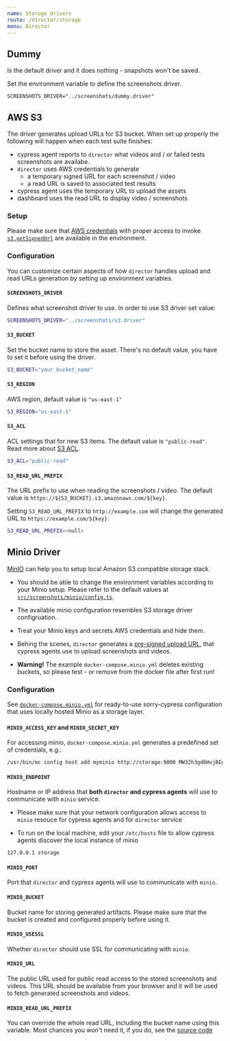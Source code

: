```yaml
---
name: Storage drivers
route: /director/storage
menu: Director
---
```


## Dummy

Is the default driver and it does nothing - snapshots won't be saved.

Set the environment variable to define the screenshots driver.

```
SCREENSHOTS_DRIVER="../screenshots/dummy.driver"
```

## AWS S3

The driver generates upload URLs for S3 bucket. When set up properly the following will happen when each test suite finishes:

- cypress agent reports to `director` what videos and / or failed tests screenshots are availabe.
- `director` uses AWS credentials to generate
  - a temporary signed URL for each screenshot / video
  - a read URL is saved to associated test results
- cypress agent uses the temporary URL to upload the assets
- dashboard uses the read URL to display video / screenshots

### Setup

Please make sure that [AWS credentials](https://docs.aws.amazon.com/cli/latest/userguide/cli-configure-files.html) with proper access to invoke [`s3.getSignedUrl`](https://docs.aws.amazon.com/AWSJavaScriptSDK/latest/AWS/S3.html#getSignedUrl-property) are available in the environment.

### Configuration

You can customize certain aspects of how `director` handles upload and read URLs generation by setting up environment variables.

#### `SCREENSHOTS_DRIVER`

Defines what screenshot driver to use. In order to use S3 driver set value:

```sh
SCREENSHOTS_DRIVER="../screenshots/s3.driver"
```

#### `S3_BUCKET`

Set the bucket name to store the asset. There's no default value, you have to set it before using the driver.

```sh
S3_BUCKET="your_bucket_name"
```

#### `S3_REGION`

AWS region, default value is `"us-east-1"`

```sh
S3_REGION="us-east-1"
```

#### `S3_ACL`

ACL settings that for new S3 items. The default value is `"public-read"`. Read more about [S3 ACL](https://docs.aws.amazon.com/AmazonS3/latest/dev/acl-overview.html).

```sh
S3_ACL="public-read"
```

#### `S3_READ_URL_PREFIX`

The URL prefix to use when reading the screenshots / video. The default value is `https://${S3_BUCKET}.s3.amazonaws.com/${key}`.

Setting `S3_READ_URL_PREFIX` to `http://example.com` will change the generated URL to `https://example.com/${key}`.

```sh
S3_READ_URL_PREFIX=<null>
```

## Minio Driver

[MinIO](https://en.wikipedia.org/wiki/MinIO) can help you to setup local Amazon S3 compatible storage stack.

- You should be able to change the environment variables according to your Minio setup. Please refer to the default values at [`src/screenshots/minio/config.ts`](https://github.com/agoldis/sorry-cypress/blob/master/packages/director/src/screenshots/minio/config.ts).

- The available minio configuration resembles S3 storage driver configruation.

- Treat your Minio keys and secrets AWS credentials and hide them.

- Behing the scenes, `director` generates a [pre-signed upload URL](https://docs.min.io/docs/upload-files-from-browser-using-pre-signed-urls.html), that cypress agents use to upload screenshots and videos.

* **Warning!** The example `docker-compose.minio.yml` deletes existing buckets, so please test - or remove from the docker file after first run!

### Configuration

See [`docker-compose.minio.yml`](https://github.com/agoldis/sorry-cypress/blob/master/docker-compose.minio.yml) for ready-to-use sorry-cypress configuration that uses locally hosted Minio as a storage layer.

#### `MINIO_ACCESS_KEY` and `MINIO_SECRET_KEY`

For accessing minio, `docker-compose.minio.yml` generates a predefined set of credentials, e.g.:

```sh
/usr/bin/mc config host add myminio http://storage:9000 MW32h3gd6HvjBEgTRx t6NgQWUcEyG2AzaDCVkN6sbWcvDCVkN6sGiZ7;
```

#### `MINIO_ENDPOINT`

Hostname or IP address that **both `director` and cypress agents** will use to communicate with `minio` service.

- Please make sure that your network configuration allows access to `minio` resouce for cypress agents and for `director` service

- To run on the local machine, edit your `/etc/hosts` file to allow cypress agents discover the local instance of minio

```sh
127.0.0.1 storage
```

#### `MINIO_PORT`

Port that `director` and cypress agents will use to communicate with `minio`.

#### `MINIO_BUCKET`

Bucket name for storing generated artifacts. Please make sure that the bucket is created and configured properly before using it.

#### `MINIO_USESSL`

Whether `director` should use SSL for communicating with `minio`.

#### `MINIO_URL`

The public URL used for public read access to the stored screenshots and videos.
This URL should be available from your browser and it will be used to fetch generated screenshots and videos.

#### `MINIO_READ_URL_PREFIX`

You can override the whole read URL, including the bucket name using this variable. Most chances you won't need it, if you do, see the [source code](https://github.com/sorry-cypress/sorry-cypress/blob/master/packages/director/src/screenshots/minio/minio.ts#L42)
